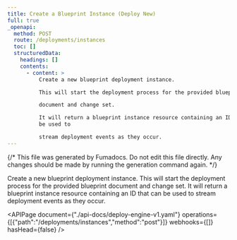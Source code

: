 ```yaml
---
title: Create a Blueprint Instance (Deploy New)
full: true
_openapi:
  method: POST
  route: /deployments/instances
  toc: []
  structuredData:
    headings: []
    contents:
      - content: >
          Create a new blueprint deployment instance.

          This will start the deployment process for the provided blueprint

          document and change set.

          It will return a blueprint instance resource containing an ID that can
          be used to

          stream deployment events as they occur.
---
```


{/* This file was generated by Fumadocs. Do not edit this file directly. Any changes should be made by running the generation command again. */}

Create a new blueprint deployment instance.
This will start the deployment process for the provided blueprint
document and change set.
It will return a blueprint instance resource containing an ID that can be used to
stream deployment events as they occur.


<APIPage document={"./api-docs/deploy-engine-v1.yaml"} operations={[{"path":"/deployments/instances","method":"post"}]} webhooks={[]} hasHead={false} />